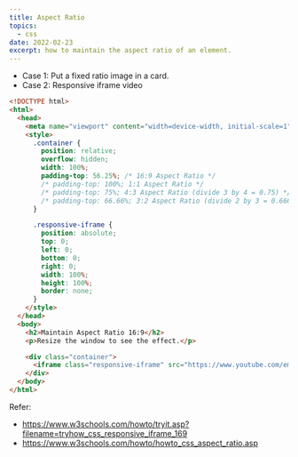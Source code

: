 ```yaml
---
title: Aspect Ratio
topics:
  - css
date: 2022-02-23
excerpt: how to maintain the aspect ratio of an element.
---
```


- Case 1: Put a fixed ratio image in a card.
- Case 2: Responsive iframe video

```html
<!DOCTYPE html>
<html>
  <head>
    <meta name="viewport" content="width=device-width, initial-scale=1" />
    <style>
      .container {
        position: relative;
        overflow: hidden;
        width: 100%;
        padding-top: 56.25%; /* 16:9 Aspect Ratio */
        /* padding-top: 100%; 1:1 Aspect Ratio */
        /* padding-top: 75%; 4:3 Aspect Ratio (divide 3 by 4 = 0.75) */
        /* padding-top: 66.66%; 3:2 Aspect Ratio (divide 2 by 3 = 0.6666)  */
      }

      .responsive-iframe {
        position: absolute;
        top: 0;
        left: 0;
        bottom: 0;
        right: 0;
        width: 100%;
        height: 100%;
        border: none;
      }
    </style>
  </head>
  <body>
    <h2>Maintain Aspect Ratio 16:9</h2>
    <p>Resize the window to see the effect.</p>

    <div class="container">
      <iframe class="responsive-iframe" src="https://www.youtube.com/embed/tgbNymZ7vqY"></iframe>
    </div>
  </body>
</html>
```

<CodeFrame
  src="https://codesandbox.io/embed/aspect-ratio-czpxx2?fontsize=14&hidenavigation=1&theme=dark"
  title="aspect-ratio"
/>

Refer:

- https://www.w3schools.com/howto/tryit.asp?filename=tryhow_css_responsive_iframe_169
- https://www.w3schools.com/howto/howto_css_aspect_ratio.asp
